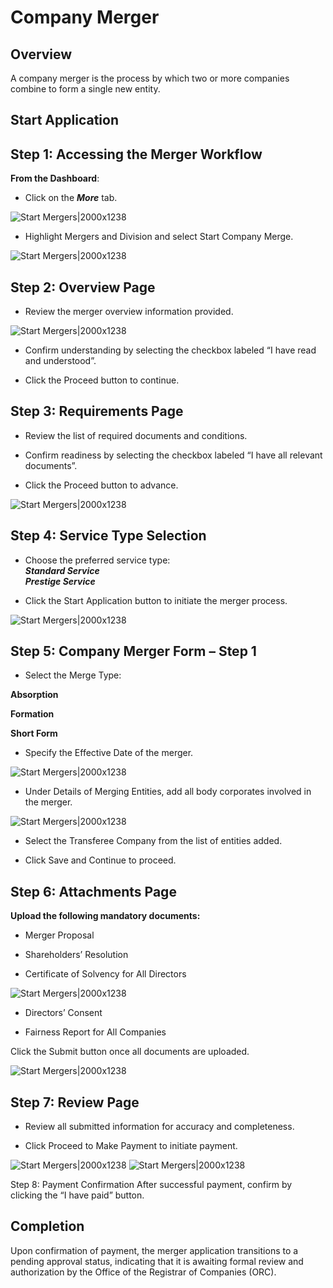 # Company Merger

## Overview
A company merger is the process by which two or more companies combine to form a single new entity.

## Start Application  

## Step 1: Accessing the Merger Workflow
**From the Dashboard**:
- Click on the ***More*** tab.  

![Start Mergers|2000x1238](/merger1.png)


- Highlight Mergers and Division and select Start Company Merge.  

![Start Mergers|2000x1238](/merger2.png)

## Step 2: Overview Page
- Review the merger overview information provided.  

![Start Mergers|2000x1238](/merger3.png)


- Confirm understanding by selecting the checkbox labeled “I have read and understood”.

- Click the Proceed button to continue.

## Step 3: Requirements Page
- Review the list of required documents and conditions.

- Confirm readiness by selecting the checkbox labeled “I have all relevant documents”.

- Click the Proceed button to advance.  

![Start Mergers|2000x1238](/merger4.png)


## Step 4: Service Type Selection

- Choose the preferred service type:  
***Standard Service***  
***Prestige Service***  

- Click the Start Application button to initiate the merger process.  

![Start Mergers|2000x1238](/merger5.png)

## Step 5: Company Merger Form – Step 1
- Select the Merge Type:

**Absorption**

**Formation**

**Short Form**

- Specify the Effective Date of the merger.

![Start Mergers|2000x1238](/merger6.png)  

- Under Details of Merging Entities, add all body corporates involved in the merger.

![Start Mergers|2000x1238](/merger7.png)
- Select the Transferee Company from the list of entities added.

- Click Save and Continue to proceed.

## Step 6: Attachments Page
**Upload the following mandatory documents:**

- Merger Proposal

- Shareholders’ Resolution

- Certificate of Solvency for All Directors

![Start Mergers|2000x1238](/merger8.png)

- Directors’ Consent

- Fairness Report for All Companies

Click the Submit button once all documents are uploaded.

![Start Mergers|2000x1238](/merger9.png)

## Step 7: Review Page

- Review all submitted information for accuracy and completeness.

- Click Proceed to Make Payment to initiate payment. 

![Start Mergers|2000x1238](/merger10.png)
![Start Mergers|2000x1238](/merger11.png)

Step 8: Payment Confirmation
After successful payment, confirm by clicking the “I have paid” button.


## Completion
Upon confirmation of payment, the merger application transitions to a pending approval status, indicating that it is awaiting formal review and authorization by the Office of the Registrar of Companies (ORC).